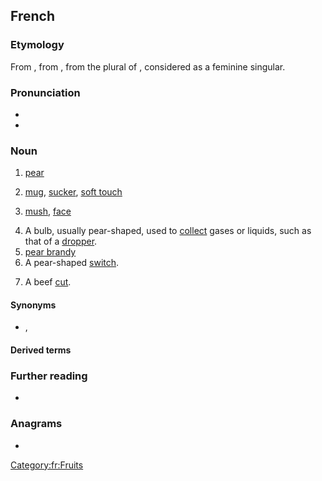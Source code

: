 {{also|poiré}}
==French==

===Etymology===
From {{inh|fr|fro|peire}}, from {{inh|fr|VL.|*pira}}, from the plural of {{inh|fr|la|pirum}}, considered as a feminine singular.

===Pronunciation===
* {{fr-IPA}}
* {{audio|fr|Fr-poire.ogg|audio}}

===Noun===
{{fr-noun|f}}

# [[pear]]
# {{lb|fr|colloquial}} [[mug]], [[sucker]], [[soft touch]]
# {{lb|fr|informal}} [[mush]], [[face]]
#: {{ux|fr|en pleine '''poire'''|straight in the face}}
#: {{ux|fr|[[se payer la poire]] de quelqu'un|to [[pull someone's leg]]}}
# A bulb, usually pear-shaped, used to [[collect]] gases or liquids, such as that of a [[dropper]].
# [[pear brandy]]
# A pear-shaped [[switch]].
# {{lb|fr|butchery}} A beef [[cut]].

====Synonyms====
* {{sense|fool}} {{l|fr|pigeon}}, {{l|fr|gogo}}

====Derived terms====
{{col3|fr
|bonne poire
|comparer des pommes et des poires
|couper la poire en deux
|entre la poire et le fromage
|garder une poire pour la soif
|poirier
|poiré
|poire à lavement
|poire belle Hélène
|poire d'angoisse
|poire d'avocat
|se payer la poire
|se fendre la poire}}

===Further reading===
* {{R:TLFi}}

===Anagrams===
* {{l|fr|proie}}

[[Category:fr:Fruits]]